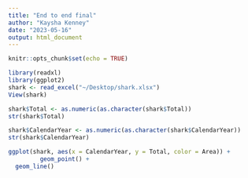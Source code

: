 ```yaml
---
title: "End to end final"
author: "Kaysha Kenney"
date: "2023-05-16"
output: html_document
---
```


```r
knitr::opts_chunk$set(echo = TRUE)
```


```r
library(readxl)
library(ggplot2)
shark <- read_excel("~/Desktop/shark.xlsx")
View(shark)
```

```r
shark$Total <- as.numeric(as.character(shark$Total))
str(shark$Total)

shark$CalendarYear <- as.numeric(as.character(shark$CalendarYear))
str(shark$CalendarYear)
```

```r
ggplot(shark, aes(x = CalendarYear, y = Total, color = Area)) +
         geom_point() +
  geom_line()
```

